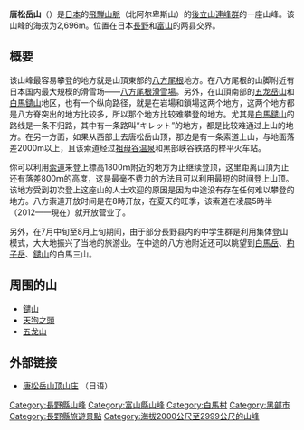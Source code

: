 {{unreferenced|time=2013-06-03T13:54:03+00:00}}
{{Infobox mountain
| Name = 唐松岳山<br>{{Lang|ja|唐松岳}}
| Photo = Mount Karamatsu from Kamishiro.jpg
| Caption = 
| Elevation = 2,695<small>.8</small>
| Location = {{JPN}}[[長野县|長野县]][[北安曇郡|北安曇郡]][[白馬村|白馬村]]<p>[[富山县|富山县]][[黑部市|黑部市]]
| Range = [[飛騨山脈|飛騨山脈]]（[[後立山連峰|後立山連峰]]）
| pushpin_map = Japan
| pushpin_map_caption = 唐松岳山的位置
| latd=36 | latm=41 | lats=14 | latNS=N
| longd=137 | longm=45 | longs=17 | longEW=E
| Easiest route = 山頂東部的[[八方尾根|八方尾根]]地方
}}
'''唐松岳山'''（{{lang|ja|唐松岳}}）是[[日本|日本]]的[[飛騨山脈|飛騨山脈]]（北阿尔卑斯山）的[[後立山連峰群|後立山連峰群]]的一座山峰。该山峰的海拔为2,696m。位置在日本[[長野縣|長野]]和[[富山縣|富山]]的两县交界。

== 概要 ==
该山峰最容易攀登的地方就是山頂東部的[[八方尾根|八方尾根]]地方。在八方尾根的山脚附近有日本国内最大規模的滑雪场——[[八方尾根滑雪場|八方尾根滑雪場]]。另外，在山頂南部的[[五龙岳山|五龙岳山]]和[[白馬鑓山|白馬鑓山]]地区，也有一个纵向路径，就是在岩場和鎖場这两个地方，这两个地方都是八方脊突出的地方比较多，所以那个地方比较难攀登的地方。尤其是[[白馬鑓山|白馬鑓山]]的路线是一条不归路，其中有一条路叫“キレット”的地方，都是比较难通过上山的地方。在另一方面，如果从西部上去唐松岳山顶，那边是有一条索道上山，与地面落差2000m以上，且该索道经过[[祖母谷温泉|祖母谷温泉]]和黑部峡谷铁路的榉平火车站。

你可以利用[[索道|索道]]来登上標高1800ｍ附近的地方为止继续登顶，这里距离山頂为止还有落差800ｍ的高度，这是最毫不费力的方法且可以利用最短的时间登上山顶。该地方受到初次登上这座山的人士欢迎的原因是因为中途没有存在任何难以攀登的地方。八方索道开放时间是在8時开放，在夏天的旺季，该索道在凌晨5時半（2012——現在）就开放营业了。

另外，在7月中旬至8月上旬期间，由于部分長野县内的中学生群是利用集体登山模式，大大地振兴了当地的旅游业。在中途的八方池附近还可以眺望到[[白馬岳|白馬岳]]、[[杓子岳|杓子岳]]、[[鑓山|鑓山]]的白馬三山。

== 周围的山 ==
* [[鑓山|鑓山]]
* [[天狗之頭|天狗之頭]]
* [[五龙山|五龙山]]

==外部链接==
* [http://karamatsu.jp/ 唐松岳山顶山庄]{{Wayback|url=http://karamatsu.jp/ |date=20210110131212 }} （日语）
{{commons category|Mount Karamatsu}}
{{日本三百名山}}
[[Category:長野縣山峰|Category:長野縣山峰]]
[[Category:富山縣山峰|Category:富山縣山峰]]
[[Category:白馬村|Category:白馬村]]
[[Category:黑部市|Category:黑部市]]
[[Category:長野縣旅遊景點|Category:長野縣旅遊景點]]
[[Category:海拔2000公尺至2999公尺的山峰|Category:海拔2000公尺至2999公尺的山峰]]